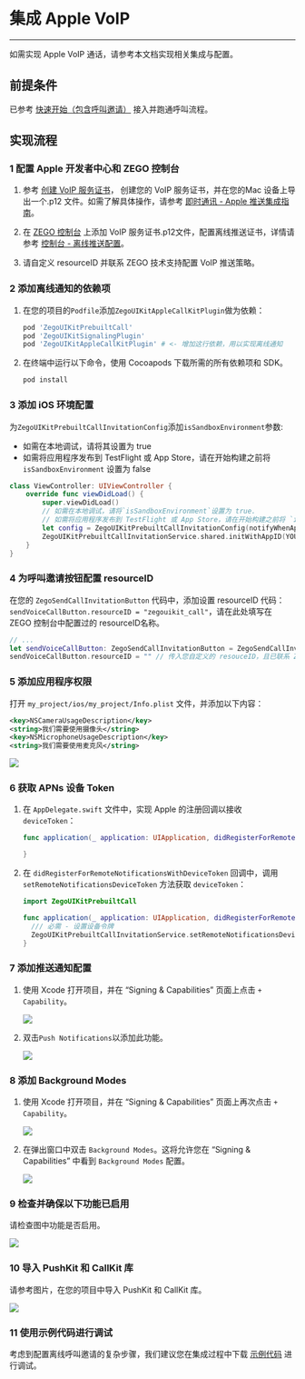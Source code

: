 # 集成 Apple VoIP

- - -

如需实现 Apple VoIP 通话，请参考本文档实现相关集成与配置。

## 前提条件

已参考 [快速开始（包含呼叫邀请）](./../Quick%20start%20(with%20call%20invitation).mdx) 接入并跑通呼叫流程。

## 实现流程

### 1 配置 Apple 开发者中心和 ZEGO 控制台 

1. 参考 [创建 VoIP 服务证书](https://developer.apple.com/cn/help/account/create-certificates/create-voip-services-certificates/)， 创建您的 VoIP 服务证书，并在您的Mac 设备上导出一个.p12 文件。如需了解具体操作，请参考 [即时通讯 - Apple 推送集成指南](https://doc-zh.zego.im/article/14288)。

2. 在 [ZEGO 控制台](https://console.zego.im) 上添加 VoIP 服务证书.p12文件，配置离线推送证书，详情请参考 [控制台 - 离线推送配置](https://doc-zh.zego.im/article/16233)。

3. 请自定义 resourceID 并联系 ZEGO 技术支持配置 VoIP 推送策略。

### 2 添加离线通知的依赖项

1. 在您的项目的`Podfile`添加`ZegoUIKitAppleCallKitPlugin`做为依赖：

    ```ruby {3}
    pod 'ZegoUIKitPrebuiltCall'
    pod 'ZegoUIKitSignalingPlugin'
    pod 'ZegoUIKitAppleCallKitPlugin' # <- 增加这行依赖，用以实现离线通知
    ```

2. 在终端中运行以下命令，使用 Cocoapods 下载所需的所有依赖项和 SDK。

    ```bash
    pod install
    ```

### 3 添加 iOS 环境配置

为`ZegoUIKitPrebuiltCallInvitationConfig`添加`isSandboxEnvironment`参数:

* 如需在本地调试，请将其设置为 true
* 如需将应用程序发布到 TestFlight 或 App Store，请在开始构建之前将 `isSandboxEnvironment` 设置为 false

```swift
class ViewController: UIViewController {
    override func viewDidLoad() {
        super.viewDidLoad()
        // 如需在本地调试，请将`isSandboxEnvironment`设置为 true.
        // 如需将应用程序发布到 TestFlight 或 App Store，请在开始构建之前将 `isSandboxEnvironment` 设置为 false.
        let config = ZegoUIKitPrebuiltCallInvitationConfig(notifyWhenAppRunningInBackgroundOrQuit: true, isSandboxEnvironment: false)
        ZegoUIKitPrebuiltCallInvitationService.shared.initWithAppID(YOUR_APPID, appSign: YOUR_APP_SIGN, userID:YOUR_USER_ID, userName:YOUR_USER_NAME, config: config)
    }
}
```

### 4 为呼叫邀请按钮配置 resourceID

在您的 `ZegoSendCallInvitationButton` 代码中，添加设置 resourceID 代码：`sendVoiceCallButton.resourceID = "zegouikit_call"`，请在此处填写在 ZEGO 控制台中配置过的 resourceID名称。

```swift
// ...
let sendVoiceCallButton: ZegoSendCallInvitationButton = ZegoSendCallInvitationButton(ZegoInvitationType.voiceCall.rawValue)
sendVoiceCallButton.resourceID = "" // 传入您自定义的 resouceID，且已联系 ZEGO 技术支持配置 VoIP 推送策略，用于通话的离线通知
```


### 5 添加应用程序权限

打开 `my_project/ios/my_project/Info.plist` 文件，并添加以下内容：

```xml
<key>NSCameraUsageDescription</key>
<string>我们需要使用摄像头</string>
<key>NSMicrophoneUsageDescription</key>
<string>我们需要使用麦克风</string>
```

<Frame width="512" height="auto" caption=""><img src="https://storage.zego.im/sdk-doc/Pics/ZegoUIKit/RN/PrebuiltCall/ios_config2.gif" /></Frame>



### 6 获取 APNs 设备 Token

1. 在 `AppDelegate.swift` 文件中，实现 Apple 的注册回调以接收 `deviceToken`：

    ```swift
    func application(_ application: UIApplication, didRegisterForRemoteNotificationsWithDeviceToken deviceToken: Data){

    }
    ```

2. 在 `didRegisterForRemoteNotificationsWithDeviceToken` 回调中，调用 `setRemoteNotificationsDeviceToken` 方法获取 `deviceToken`：

    ```swift
    import ZegoUIKitPrebuiltCall

    func application(_ application: UIApplication, didRegisterForRemoteNotificationsWithDeviceToken deviceToken: Data) {
      /// 必需 - 设置设备令牌
      ZegoUIKitPrebuiltCallInvitationService.setRemoteNotificationsDeviceToken(deviceToken)
    }
    ```

### 7 添加推送通知配置

1. 使用 Xcode 打开项目，并在 “Signing & Capabilities” 页面上点击 `+ Capability`。

    <Frame width="512" height="auto" caption=""><img src="https://media-resource.spreading.io/5fa3f99cda659c8c9f2907cbb0242e6c/workspace86/capabili.jpeg" /></Frame>


2. 双击`Push Notifications`以添加此功能。

    <Frame width="512" height="auto" caption=""><img src="https://media-resource.spreading.io/5fa3f99cda659c8c9f2907cbb0242e6c/workspace86/push.jpeg" /></Frame>

### 8 添加 Background Modes

1. 使用 Xcode 打开项目，并在 “Signing & Capabilities” 页面上再次点击 `+ Capability`。

    <Frame width="512" height="auto" caption=""><img src="https://media-resource.spreading.io/5fa3f99cda659c8c9f2907cbb0242e6c/workspace86/capabili.jpeg" /></Frame>


2. 在弹出窗口中双击 `Background Modes`。这将允许您在 “Signing & Capabilities” 中看到 `Background Modes` 配置。

    <Frame width="512" height="auto" caption=""><img src="https://media-resource.spreading.io/5fa3f99cda659c8c9f2907cbb0242e6c/workspace86/capability_window.jpeg" /></Frame>

### 9 检查并确保以下功能已启用

请检查图中功能是否启用。

<Frame width="512" height="auto" caption=""><img src="https://media-resource.spreading.io/5fa3f99cda659c8c9f2907cbb0242e6c/workspace86/push2.png" /></Frame>

### 10 导入 PushKit 和 CallKit 库

请参考图片，在您的项目中导入 PushKit 和 CallKit 库。

<Frame width="512" height="auto" caption=""><img src="https://media-resource.spreading.io/5fa3f99cda659c8c9f2907cbb0242e6c/workspace86/ios-callkit-framework.png" /></Frame>

### 11 使用示例代码进行调试

考虑到配置离线呼叫邀请的复杂步骤，我们建议您在集成过程中下载 [示例代码](https://github.com/ZEGOCLOUD/zego_uikit_prebuilt_call_example_ios/blob/master/call_with_offline_invitation) 进行调试。
